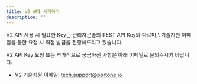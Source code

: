 ```yaml
---
title: V2 API 시작하기
description: ''
---
```



<Hint style="danger">
  V2 API 사용 시 필요한 Key는 관리자콘솔의 REST API Key와 다르며,\
  기술지원 이메일을 통한 요청 시 직접 발급을 진행해드리고 있습니다.

  V2 API Key 요청 또는 추가적으로 궁금하신 사항은 아래 이메일로 문의주시기 바랍니다.

  - V2 기술지원 이메일: [tech.support@portone.io](mailto:tech.support@portone.io)
</Hint>
